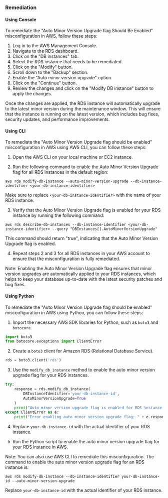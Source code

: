 ### Remediation

#### Using Console

To remediate the "Auto Minor Version Upgrade flag Should Be Enabled" misconfiguration in AWS, follow these steps:

1. Log in to the AWS Management Console.
2. Navigate to the RDS dashboard.
3. Click on the "DB instances" tab.
4. Select the RDS instance that needs to be remediated.
5. Click on the "Modify" button.
6. Scroll down to the "Backup" section.
7. Enable the "Auto minor version upgrade" option.
8. Click on the "Continue" button.
9. Review the changes and click on the "Modify DB instance" button to apply the changes.

Once the changes are applied, the RDS instance will automatically upgrade to the latest minor version during the maintenance window. This will ensure that the instance is running on the latest version, which includes bug fixes, security updates, and performance improvements.

#### Using CLI

To remediate the "Auto Minor Version Upgrade flag should be enabled" misconfiguration in AWS using AWS CLI, you can follow these steps:

1. Open the AWS CLI on your local machine or EC2 instance.

2. Run the following command to enable the Auto Minor Version Upgrade flag for all RDS instances in the default region:

```
aws rds modify-db-instance --auto-minor-version-upgrade --db-instance-identifier <your-db-instance-identifier>
```

Make sure to replace `<your-db-instance-identifier>` with the name of your RDS instance.

3. Verify that the Auto Minor Version Upgrade flag is enabled for your RDS instance by running the following command:

```
aws rds describe-db-instances --db-instance-identifier <your-db-instance-identifier> --query "DBInstances[].AutoMinorVersionUpgrade"
```

This command should return "true", indicating that the Auto Minor Version Upgrade flag is enabled.

4. Repeat steps 2 and 3 for all RDS instances in your AWS account to ensure that the misconfiguration is fully remediated.

Note: Enabling the Auto Minor Version Upgrade flag ensures that minor version upgrades are automatically applied to your RDS instances, which helps to keep your database up-to-date with the latest security patches and bug fixes.

#### Using Python

To remediate the "Auto Minor Version Upgrade flag should be enabled" misconfiguration in AWS using Python, you can follow these steps:

1. Import the necessary AWS SDK libraries for Python, such as `boto3` and `botocore`.

```python
import boto3
from botocore.exceptions import ClientError
```

2. Create a `boto3` client for Amazon RDS (Relational Database Service).

```python
rds = boto3.client('rds')
```

3. Use the `modify_db_instance` method to enable the auto minor version upgrade flag for your RDS instances.

```python
try:
    response = rds.modify_db_instance(
        DBInstanceIdentifier='your-db-instance-id',
        AutoMinorVersionUpgrade=True
    )
    print("Auto minor version upgrade flag is enabled for RDS instance: " + response['DBInstance']['DBInstanceIdentifier'])
except ClientError as e:
    print("Error enabling auto minor version upgrade flag: " + e.response['Error']['Message'])
```

4. Replace `your-db-instance-id` with the actual identifier of your RDS instance.

5. Run the Python script to enable the auto minor version upgrade flag for your RDS instance in AWS.

Note: You can also use AWS CLI to remediate this misconfiguration. The command to enable the auto minor version upgrade flag for an RDS instance is:

```
aws rds modify-db-instance --db-instance-identifier your-db-instance-id --auto-minor-version-upgrade
```

Replace `your-db-instance-id` with the actual identifier of your RDS instance.

